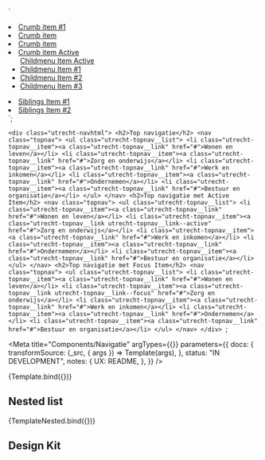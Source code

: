 <!--
@license EUPL-1.2
Copyright (c) 2021 A Herring
-->


<!-- Import component and component styles -->


<!-- Import Docs -->


  `<div class="utrecht-navhtml">
   <nav class="sidenav >
        <ul class="utrecht-sidenav__list>
          <li class="utrecht-sidenav__item"><a class="utrecht-sidenav__link" href="#">Crumb item #1</a></li>
          <li class="utrecht-sidenav__item"><a class="utrecht-sidenav__link" href="#">Crumb item</a></li>
          <li class="utrecht-sidenav__item"><a class="utrecht-sidenav__link" href="#">Crumb item</a></li>
          <li class="utrecht-sidenav__item sidenav__item"><a class="utrecht-sidenav__link--active" href="#">Crumb item Active</a>
              <ul class="utrecht-sidenav__childlist>
                  <li class="utrecht-sidenav__childitem"><a class="utrecht-sidenav-childlink" href="#">Childmenu Item Active</a></li>
                  <li class="utrecht-sidenav__childitem"><a class="utrecht-sidenav-childlink" href="#">Childmenu Item #1</a></li>
                  <li class="utrecht-sidenav__childitem"><a class="utrecht-sidenav-childlink" href="#">Childmenu Item #2</a></li>
                  <li class="utrecht-sidenav__childitem"><a class="utrecht-sidenav-childlink" href="#">Childmenu Item #3</a></li>
              </ul>
          </li>
          <li class="utrecht-sidenav__siblingitem"><a class="utrecht-sidenav-sibilinglink" href="#">Siblings Item #1</a></li>
          <li class="utrecht-sidenav__siblingitem"><a class="utrecht-sidenav-sibilinglink" href="#">Siblings Item #2</a></li>
        </ul>
      </nav>
    </div>`;

  `<div class="utrecht-navhtml">
      <h2>Top navigatie</h2>
    <nav class="topnav">
        <ul class="utrecht-topnav__list">
          <li class="utrecht-topnav__item"><a class="utrecht-topnav__link" href="#">Wonen en leven</a></li>
          <li class="utrecht-topnav__item"><a class="utrecht-topnav__link" href="#">Zorg en onderwijs</a></li>
          <li class="utrecht-topnav__item"><a class="utrecht-topnav__link" href="#">Werk en inkomen</a></li>
          <li class="utrecht-topnav__item"><a class="utrecht-topnav__link" href="#">Ondernemen</a></li>
          <li class="utrecht-topnav__item"><a class="utrecht-topnav__link" href="#">Bestuur en organisatie</a></li>
        </ul>
      </nav>
      <h2>Top navigatie met Active Item</h2>
    <nav class="topnav">
        <ul class="utrecht-topnav__list">
          <li class="utrecht-topnav__item"><a class="utrecht-topnav__link" href="#">Wonen en leven</a></li>
          <li class="utrecht-topnav__item"><a class="utrecht-topnav__link utrecht-topnav__link--active" href="#">Zorg en onderwijs</a></li>
          <li class="utrecht-topnav__item"><a class="utrecht-topnav__link" href="#">Werk en inkomen</a></li>
          <li class="utrecht-topnav__item"><a class="utrecht-topnav__link" href="#">Ondernemen</a></li>
          <li class="utrecht-topnav__item"><a class="utrecht-topnav__link" href="#">Bestuur en organisatie</a></li>
        </ul>
      </nav>
      <h2>Top navigatie met Focus Item</h2>
    <nav class="topnav">
        <ul class="utrecht-topnav__list">
          <li class="utrecht-topnav__item"><a class="utrecht-topnav__link" href="#">Wonen en leven</a></li>
          <li class="utrecht-topnav__item"><a class="utrecht-topnav__link utrecht-topnav__link--focus" href="#">Zorg en onderwijs</a></li>
          <li class="utrecht-topnav__item"><a class="utrecht-topnav__link" href="#">Werk en inkomen</a></li>
          <li class="utrecht-topnav__item"><a class="utrecht-topnav__link" href="#">Ondernemen</a></li>
          <li class="utrecht-topnav__item"><a class="utrecht-topnav__link" href="#">Bestuur en organisatie</a></li>
        </ul>
      </nav>
    </div>
`;

<Meta
  title="Components/Navigatie"
  argTypes={{}}
  parameters={{
    docs: {
      transformSource: (_src, { args }) => Template(args),
    },
    status: "IN DEVELOPMENT",
    notes: {
      UX: README,
    },
  }}
/>

<Canvas>
  <Story name="Side Nav">{Template.bind({})}</Story>
</Canvas>

## Nested list

<Canvas>
  <Story name="Top Nav">{TemplateNested.bind({})}</Story>
</Canvas>

## Design Kit

<MDXEmbedProvider>
  <Figma title="Navigatie" url="file/x" />
</MDXEmbedProvider>
